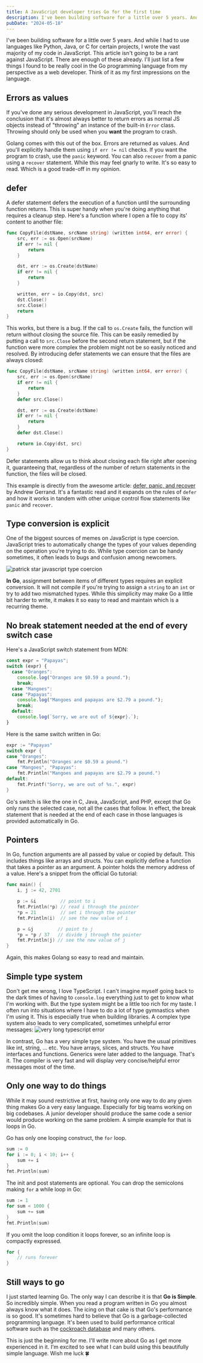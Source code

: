 ```yaml
---
title: A JavaScript developer tries Go for the first time
description: I've been building software for a little over 5 years. And while I had to use languages like Python, Java, or C for certain projects, I wrote the vast majority of my code in JavaScript. This article isn't going to be a rant against JavaScript. There are enough of these already. I'll just list a few things I found to be really cool in the Go programming language from my perspective as a web developer. Think of it as my first impressions on the language.
pubDate: "2024-05-18"
---
```


I've been building software for a little over 5 years. And while I had to use languages like Python, Java, or C for certain projects, I wrote the vast majority of my code in JavaScript. This article isn't going to be a rant against JavaScript. There are enough of these already. I'll just list a few things I found to be really cool in the Go programming language from my perspective as a web developer. Think of it as my first impressions on the language.

## Errors as values

If you've done any serious development in JavaScript, you'll reach the conclusion that it's almost always better to return errors as normal JS objects instead of "throwing" an instance of the built-in `Error` class. Throwing should only be used when you **want** the program to crash.

Golang comes with this out of the box. Errors are returned as values. And you'll explicitly handle them using `if err != nil` checks. If you want the program to crash, use the `panic` keyword. You can also `recover` from a panic using a `recover` statement. While this may feel gnarly to write. It's so easy to read. Which is a good trade-off in my opinion.

## defer

A defer statement defers the execution of a function until the surrounding function returns. This is super handy when you're doing anything that requires a cleanup step. Here's a function where I open a file to copy its' content to another file:

```go
func CopyFile(dstName, srcName string) (written int64, err error) {
    src, err := os.Open(srcName)
    if err != nil {
        return
    }

    dst, err := os.Create(dstName)
    if err != nil {
        return
    }

    written, err = io.Copy(dst, src)
    dst.Close()
    src.Close()
    return
}
```

This works, but there is a bug. If the call to `os.Create` fails, the function will return without closing the source file. This can be easily remedied by putting a call to `src.Close` before the second return statement, but if the function were more complex the problem might not be so easily noticed and resolved. By introducing defer statements we can ensure that the files are always closed:

```go
func CopyFile(dstName, srcName string) (written int64, err error) {
    src, err := os.Open(srcName)
    if err != nil {
        return
    }
    defer src.Close()

    dst, err := os.Create(dstName)
    if err != nil {
        return
    }
    defer dst.Close()

    return io.Copy(dst, src)
}
```

Defer statements allow us to think about closing each file right after opening it, guaranteeing that, regardless of the number of return statements in the function, the files will be closed.

This example is directly from the awesome article: [defer, panic, and recover](https://go.dev/blog/defer-panic-and-recover) by Andrew Gerrand. It's a fantastic read and it expands on the rules of `defer` and how it works in tandem with other unique control flow statements like ` panic` and `recover`.

## Type conversion is explicit

One of the biggest sources of memes on JavaScript is type coercion. JavaScript tries to automatically change the types of your values depending on the operation you're trying to do. While type coercion can be handy sometimes, it often leads to bugs and confusion among newcomers.

![patrick star javascript type coercion](/content/javascript-developer-tries-golang/best-js-meme-to-date-2.png)

**In Go**, assignment between items of different types requires an explicit conversion. It will not compile if you're trying to assign a `string` to an `int` or try to add two mismatched types. While this simplicity may make Go a little bit harder to write, it makes it so easy to read and maintain which is a recurring theme.

## No break statement needed at the end of every switch case

Here's a JavaScript switch statement from MDN:

```js
const expr = "Papayas";
switch (expr) {
  case "Oranges":
    console.log("Oranges are $0.59 a pound.");
    break;
  case "Mangoes":
  case "Papayas":
    console.log("Mangoes and papayas are $2.79 a pound.");
    break;
  default:
    console.log(`Sorry, we are out of ${expr}.`);
}
```

Here is the same switch written in Go:

```go
expr := "Papayas"
switch expr {
case "Oranges":
	fmt.Println("Oranges are $0.59 a pound.")
case "Mangoes", "Papayas":
	fmt.Println("Mangoes and papayas are $2.79 a pound.")
default:
	fmt.Printf("Sorry, we are out of %s.", expr)
}
```

Go's switch is like the one in C, Java, JavaScript, and PHP, except that Go only runs the selected case, not all the cases that follow. In effect, the break statement that is needed at the end of each case in those languages is provided automatically in Go.

## Pointers

In Go, function arguments are all passed by value or copied by default. This includes things like arrays and structs. You can explicitly define a function that takes a pointer as an argument. A pointer holds the memory address of a value. Here's a snippet from the official Go tutorial:

```go
func main() {
	i, j := 42, 2701

	p := &i         // point to i
	fmt.Println(*p) // read i through the pointer
	*p = 21         // set i through the pointer
	fmt.Println(i)  // see the new value of i

	p = &j         // point to j
	*p = *p / 37   // divide j through the pointer
	fmt.Println(j) // see the new value of j
}
```

Again, this makes Golang so easy to read and maintain.

## Simple type system

Don't get me wrong, I love TypeScript. I can't imagine myself going back to the dark times of having to `console.log` everything just to get to know what I'm working with. But the type system might be a little too rich for my taste. I often run into situations where I have to do a lot of type gymnastics when I'm using it. This is especially true when building libraries.
A complex type system also leads to very complicated, sometimes unhelpful error messages:
![very long typescript error](/content/javascript-developer-tries-golang/52309247-629da100-2954-11e9-9f85-06a86d04a108.png)

In contrast, Go has a very simple type system. You have the usual primitives like int, string, ... etc. You have arrays, slices, and structs. You have interfaces and functions. Generics were later added to the language. That's it.
The compiler is very fast and will display very concise/helpful error messages most of the time.

## Only one way to do things

While it may sound restrictive at first, having only one way to do any given thing makes Go a very easy language. Especially for big teams working on big codebases. A junior developer should produce the same code a senior would produce working on the same problem. A simple example for that is loops in Go.

Go has only one looping construct, the `for` loop.

```go
sum := 0
for i := 0; i < 10; i++ {
	sum += i
}
fmt.Println(sum)
```

The init and post statements are optional. You can drop the semicolons making `for` a while loop in Go:

```go
sum := 1
for sum < 1000 {
	sum += sum
}
fmt.Println(sum)
```

If you omit the loop condition it loops forever, so an infinite loop is compactly expressed.

```go
for {
	// runs forever
}
```

## Still ways to go

I just started learning Go. The only way I can describe it is that **Go is Simple**. So incredibly simple. When you read a program written in Go you almost always know what it does. The icing on that cake is that Go's performance is so good. It's sometimes hard to believe that Go is a garbage-collected programming language. It's been used to build performance critical software such as the [cockroach database](https://github.com/cockroachdb/cockroach) and many others.

This is just the beginning for me. I'll write more about Go as I get more experienced in it. I'm excited to see what I can build using this beautifully simple language. Wish me luck 🍀
